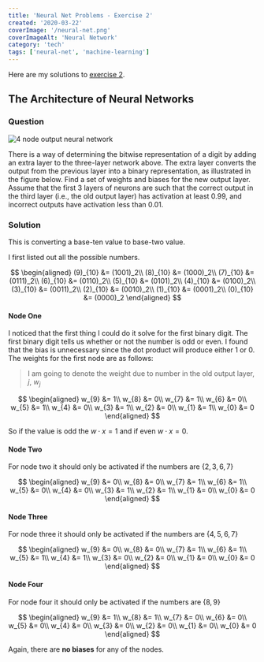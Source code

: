 ```yaml
---
title: 'Neural Net Problems - Exercise 2'
created: '2020-03-22'
coverImage: '/neural-net.png'
coverImageAlt: 'Neural Network'
category: 'tech'
tags: ['neural-net', 'machine-learning']
---
```


Here are my solutions to
[exercise 2](http://neuralnetworksanddeeplearning.com/chap1.html#exercise_513527).

## The Architecture of Neural Networks

### Question

![4 node output neural network](/neural-net.png)

There is a way of determining the bitwise representation of a digit by adding an extra layer to the
three-layer network above. The extra layer converts the output from the previous layer into a binary
representation, as illustrated in the figure below. Find a set of weights and biases for the new
output layer. Assume that the first $3$ layers of neurons are such that the correct output in the
third layer (i.e., the old output layer) has activation at least $0.99$, and incorrect outputs have
activation less than $0.01$.

### Solution

This is converting a base-ten value to base-two value.

I first listed out all the possible numbers.

$$
\begin{aligned}
  (9)_{10} &= (1001)_2\\
  (8)_{10} &= (1000)_2\\
  (7)_{10} &= (0111)_2\\
  (6)_{10} &= (0110)_2\\
  (5)_{10} &= (0101)_2\\
  (4)_{10} &= (0100)_2\\
  (3)_{10} &= (0011)_2\\
  (2)_{10} &= (0010)_2\\
  (1)_{10} &= (0001)_2\\
  (0)_{10} &= (0000)_2
\end{aligned}
$$

#### Node One

I noticed that the first thing I could do it solve for the first binary digit. The first binary
digit tells us whether or not the number is odd or even. I found that the bias is unnecessary since
the dot product will produce either $1$ or $0$. The weights for the first node are as follows:

> I am going to denote the weight due to number in the old output layer, $j$, $w_j$

$$
\begin{aligned}
  w_{9} &= 1\\
  w_{8} &= 0\\
  w_{7} &= 1\\
  w_{6} &= 0\\
  w_{5} &= 1\\
  w_{4} &= 0\\
  w_{3} &= 1\\
  w_{2} &= 0\\
  w_{1} &= 1\\
  w_{0} &= 0
\end{aligned}
$$

So if the value is odd the $w \cdot x = 1$ and if even $w \cdot x = 0$.

#### Node Two

For node two it should only be activated if the numbers are $\{ 2,3,6,7 \}$

$$
\begin{aligned}
  w_{9} &= 0\\
  w_{8} &= 0\\
  w_{7} &= 1\\
  w_{6} &= 1\\
  w_{5} &= 0\\
  w_{4} &= 0\\
  w_{3} &= 1\\
  w_{2} &= 1\\
  w_{1} &= 0\\
  w_{0} &= 0
\end{aligned}
$$

#### Node Three

For node three it should only be activated if the numbers are $\{ 4,5,6,7 \}$

$$
\begin{aligned}
  w_{9} &= 0\\
  w_{8} &= 0\\
  w_{7} &= 1\\
  w_{6} &= 1\\
  w_{5} &= 1\\
  w_{4} &= 1\\
  w_{3} &= 0\\
  w_{2} &= 0\\
  w_{1} &= 0\\
  w_{0} &= 0
\end{aligned}
$$

#### Node Four

For node four it should only be activated if the numbers are $\{ 8,9 \}$

$$
\begin{aligned}
  w_{9} &= 1\\
  w_{8} &= 1\\
  w_{7} &= 0\\
  w_{6} &= 0\\
  w_{5} &= 0\\
  w_{4} &= 0\\
  w_{3} &= 0\\
  w_{2} &= 0\\
  w_{1} &= 0\\
  w_{0} &= 0
\end{aligned}
$$

Again, there are **no biases** for any of the nodes.
